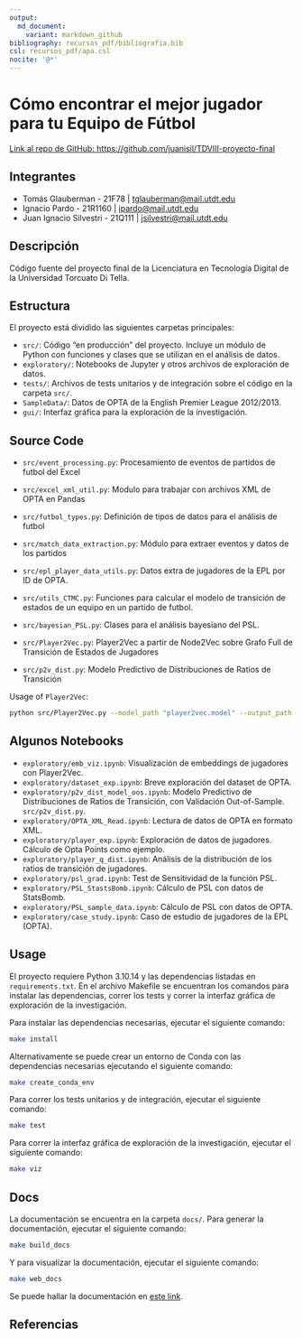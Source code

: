 ```yaml
---
output:
  md_document:
    variant: markdown_github
bibliography: recursos_pdf/bibliografia.bib
csl: recursos_pdf/apa.csl
nocite: '@*'
---
```


# Cómo encontrar el mejor jugador para tu Equipo de Fútbol

[Link al repo de GitHub: https://github.com/juanisil/TDVIII-proyecto-final](https://github.com/juanisil/TDVIII-proyecto-final)

## Integrantes

- Tomás Glauberman - 21F78 | [tglauberman@mail.utdt.edu](mailto:tglauberman@mail.utdt.edu)
- Ignacio Pardo - 21R1160 | [ipardo@mail.utdt.edu](mailto:ipardo@mail.utdt.edu)
- Juan Ignacio Silvestri - 21Q111 | [jsilvestri@mail.utdt.edu](mailto:jsilvestri@mail.utdt.edu)

## Descripción

Código fuente del proyecto final de la Licenciatura en Tecnología Digital de la Universidad Torcuato Di Tella.

## Estructura

El proyecto está dividido las siguientes carpetas principales:

- `src/`: Código "en producción" del proyecto. Incluye un módulo de Python con funciones y clases que se utilizan en el análisis de datos.
- `exploratory/`: Notebooks de Jupyter y otros archivos de exploración de datos.
- `tests/`: Archivos de tests unitarios y de integración sobre el código en la carpeta `src/`.
- `SampleData/`: Datos de OPTA de la English Premier League 2012/2013.
- `gui/`: Interfaz gráfica para la exploración de la investigación.

## Source Code

- `src/event_processing.py`: Procesamiento de eventos de partidos de futbol del Excel
- `src/excel_xml_util.py`: Modulo para trabajar con archivos XML de OPTA en Pandas
- `src/futbol_types.py`: Definición de tipos de datos para el análisis de futbol
- `src/match_data_extraction.py`: Módulo para extraer eventos y datos de los partidos

- `src/epl_player_data_utils.py`: Datos extra de jugadores de la EPL por ID de OPTA.

- `src/utils_CTMC.py`: Funciones para calcular el modelo de transición de estados de un equipo en un partido de futbol.

- `src/bayesian_PSL.py`: Clases para el análisis bayesiano del PSL.

- `src/Player2Vec.py`: Player2Vec a partir de Node2Vec sobre Grafo Full de Transición de Estados de Jugadores


- `src/p2v_dist.py`: Modelo Predictivo de Distribuciones de Ratios de Transición

Usage of `Player2Vec`:

```bash
python src/Player2Vec.py --model_path "player2vec.model" --output_path "player2vec.model" --dimensions 3 --walk_length 16 --num_walks 200 --p 1 --q 1 --workers 4 --window 12 --min_count 1 --batch_words 4 --epl_data_path "../SampleData/epl.xlsx" --players_path "../SampleData/players.json" --r_storage_path "R_storage.npy"
```

## Algunos Notebooks

- `exploratory/emb_viz.ipynb`: Visualización de embeddings de jugadores con Player2Vec.
- `exploratory/dataset_exp.ipynb`: Breve exploración del dataset de OPTA.
- `exploratory/p2v_dist_model_oos.ipynb`: Modelo Predictivo de Distribuciones de Ratios de Transición, con Validación Out-of-Sample. `src/p2v_dist.py`.
- `exploratory/OPTA_XML_Read.ipynb`: Lectura de datos de OPTA en formato XML.
- `exploratory/player_exp.ipynb`: Exploración de datos de jugadores. Cálculo de Opta Points como ejemplo.
- `exploratory/player_q_dist.ipynb`: Análisis de la distribución de los ratios de transición de jugadores.
- `exploratory/psl_grad.ipynb`: Test de Sensitividad de la función PSL.
- `exploratory/PSL_StastsBomb.ipynb`: Cálculo de PSL con datos de StatsBomb.
- `exploratory/PSL_sample_data.ipynb`: Cálculo de PSL con datos de OPTA.
- `exploratory/case_study.ipynb`: Caso de estudio de jugadores de la EPL (OPTA).

## Usage

El proyecto requiere Python 3.10.14 y las dependencias listadas en `requirements.txt`.
En el archivo Makefile se encuentran los comandos para instalar las dependencias, correr los tests y correr la interfaz gráfica de exploración de la investigación.

Para instalar las dependencias necesarias, ejecutar el siguiente comando:

```bash
make install
```

Alternativamente se puede crear un entorno de Conda con las dependencias necesarias ejecutando el siguiente comando:

```bash
make create_conda_env
```

Para correr los tests unitarios y de integración, ejecutar el siguiente comando:

```bash
make test
```

Para correr la interfaz gráfica de exploración de la investigación, ejecutar el siguiente comando:

```bash
make viz
```

## Docs

La documentación se encuentra en la carpeta `docs/`. Para generar la documentación, ejecutar el siguiente comando:

```bash
make build_docs
```

Y para visualizar la documentación, ejecutar el siguiente comando:

```bash
make web_docs
```

Se puede hallar la documentación en [este link](https://juanisil.github.io/TDVIII-proyecto-final/).

## Referencias

<div id="refs"></div>
